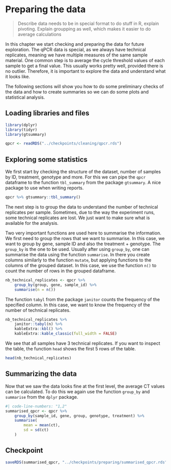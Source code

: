 # Preparing the data

> Describe data needs to be in special format to do stuff in R, explain
pivoting. Explain groupping as well, which makes it easier to do 
average calculations

In this chapter we start checking and 
preparing the data for future exploration. The qPCR data is special, as
we always have technical replicates, meaning we have multiple measures
of the same sample material. One common step is to average the cycle
threshold values of each sample to get a final value. This usually
works pretty well, provided there is no outlier. Therefore, it is 
important to explore the data and understand what it looks like. 

The following sections will show you how to do some preliminary checks
of the data and how to create summaries so we can do some
plots and statistical analysis.

## Loading libraries and files

```r
library(dplyr)
library(tidyr)
library(gtsummary)

qpcr <- readRDS("../checkpoints/cleaning/qpcr.rds")
```

## Exploring some statistics

We first start by checking the structure of the dataset, number of samples
by ID, treatment, genotype and more. For this we can pipe the `qpcr`
dataframe to the function `tbl_summary` from the package `gtsummary`.
A nice package to use when writing reports.

```r
qpcr %>% gtsummary::tbl_summary()
```

The next step is to group the data to understand the number of 
technical replicates per sample. Sometimes, due to the way the experiment
runs, some technical replicates are lost. We just want to make sure 
what is available for the analysis. 

Two very important functions are used here to summarise the information.
We first need to group the rows that we want to summarise. In this case,
we want to group by gene, sample ID and also the treatment + genotype.
The `group_by` is the one to be used. Usually after using `group_by`, 
one can summarise the data using the function `summarise`. In there 
you create columns similarly to the function `mutate`, but applying
functions to the columns of the grouped dataset. In this case, 
we use the function `n()` to count the number of rows in the 
grouped dataframe.

```r
nb_technical_replicates <- qpcr %>% 
    group_by(group, gene, sample_id) %>%
    summarise(n = n()) 
```

The function `tabyl` from the package `janitor` counts the frequency
of the specified column. In this case, we want to know the frequency of 
the number of technical replicates.

```r
nb_technical_replicates %>%
    janitor::tabyl(n) %>%
    kableExtra::kbl() %>%
    kableExtra::kable_classic(full_width = FALSE)
```

We see that all samples have 3 technical replicates. If you want
to inspect the table, the function `head` shows the first
5 rows of the table.

```r
head(nb_technical_replicates)
```

## Summarizing the data

Now that we saw the data looks fine at the first level, the average
CT values can be calculated. To do this we again use the function
`group_by` and `summarise` from the `dplyr` package. 

```r
#| code-line-numbers: "1,2"
summarised_qpcr <- qpcr %>% 
    group_by(sample_id, gene, group, genotype, treatment) %>%
    summarise(
        mean = mean(ct),
        sd = sd(ct)
    )
```
## Checkpoint

```r
saveRDS(summarised_qpcr, "../checkpoints/preparing/summarised_qpcr.rds")
```